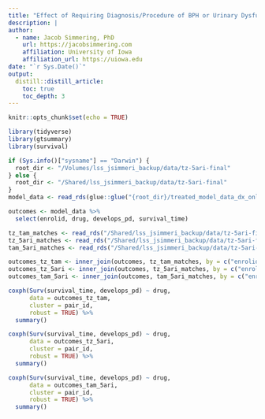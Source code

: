 ```yaml
---
title: "Effect of Requiring Diagnosis/Procedure of BPH or Urinary Dysfunction"
description: |
author:
  - name: Jacob Simmering, PhD 
    url: https://jacobsimmering.com
    affiliation: University of Iowa
    affiliation_url: https://uiowa.edu
date: "`r Sys.Date()`"
output: 
  distill::distill_article:
    toc: true
    toc_depth: 3
---
```


```r
knitr::opts_chunk$set(echo = TRUE)
```

```r
library(tidyverse)
library(gtsummary)
library(survival)
```

```r
if (Sys.info()["sysname"] == "Darwin") {
  root_dir <- "/Volumes/lss_jsimmeri_backup/data/tz-5ari-final"
} else {
  root_dir <- "/Shared/lss_jsimmeri_backup/data/tz-5ari-final"
}
model_data <- read_rds(glue::glue("{root_dir}/treated_model_data_dx_only.rds"))

outcomes <- model_data %>%
  select(enrolid, drug, develops_pd, survival_time)
```

```r
tz_tam_matches <- read_rds("/Shared/lss_jsimmeri_backup/data/tz-5ari-final/matches/tz_tam_dx_only.rds")
tz_5ari_matches <- read_rds("/Shared/lss_jsimmeri_backup/data/tz-5ari-final/matches/tz_5ari_dx_only.rds")
tam_5ari_matches <- read_rds("/Shared/lss_jsimmeri_backup/data/tz-5ari-final/matches/tam_5ari_dx_only.rds")
```

```r
outcomes_tz_tam <- inner_join(outcomes, tz_tam_matches, by = c("enrolid"))
outcomes_tz_5ari <- inner_join(outcomes, tz_5ari_matches, by = c("enrolid"))
outcomes_tam_5ari <- inner_join(outcomes, tam_5ari_matches, by = c("enrolid"))
```

```r
coxph(Surv(survival_time, develops_pd) ~ drug, 
      data = outcomes_tz_tam, 
      cluster = pair_id,
      robust = TRUE) %>%
  summary()

coxph(Surv(survival_time, develops_pd) ~ drug, 
      data = outcomes_tz_5ari, 
      cluster = pair_id,
      robust = TRUE) %>%
  summary()

coxph(Surv(survival_time, develops_pd) ~ drug, 
      data = outcomes_tam_5ari, 
      cluster = pair_id,
      robust = TRUE) %>%
  summary()
```